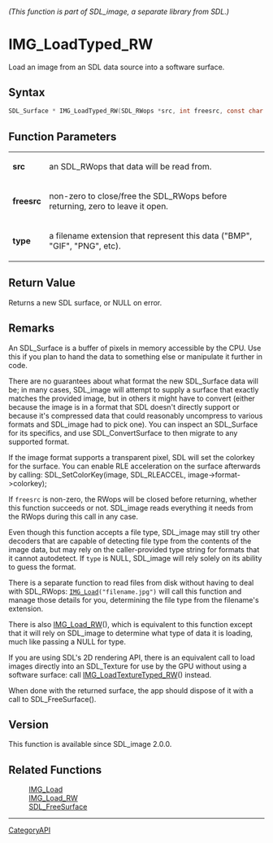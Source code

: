 ====== (This function is part of SDL_image, a separate library from SDL.) ======
= IMG_LoadTyped_RW =

Load an image from an SDL data source into a software surface.

== Syntax ==

<syntaxhighlight lang='c'>
SDL_Surface * IMG_LoadTyped_RW(SDL_RWops *src, int freesrc, const char *type);
</syntaxhighlight>

== Function Parameters ==

{|
|'''src'''
|an SDL_RWops that data will be read from.
|-
|'''freesrc'''
|non-zero to close/free the SDL_RWops before returning, zero to leave it open.
|-
|'''type'''
|a filename extension that represent this data ("BMP", "GIF", "PNG", etc).
|}

== Return Value ==

Returns a new SDL surface, or NULL on error.

== Remarks ==

An SDL_Surface is a buffer of pixels in memory accessible by the CPU. Use
this if you plan to hand the data to something else or manipulate it
further in code.

There are no guarantees about what format the new SDL_Surface data will be;
in many cases, SDL_image will attempt to supply a surface that exactly
matches the provided image, but in others it might have to convert (either
because the image is in a format that SDL doesn't directly support or
because it's compressed data that could reasonably uncompress to various
formats and SDL_image had to pick one). You can inspect an SDL_Surface for
its specifics, and use SDL_ConvertSurface to then migrate to any supported
format.

If the image format supports a transparent pixel, SDL will set the colorkey
for the surface. You can enable RLE acceleration on the surface afterwards
by calling: SDL_SetColorKey(image, SDL_RLEACCEL, image->format->colorkey);

If <code>freesrc</code> is non-zero, the RWops will be closed before
returning, whether this function succeeds or not. SDL_image reads
everything it needs from the RWops during this call in any case.

Even though this function accepts a file type, SDL_image may still try
other decoders that are capable of detecting file type from the contents of
the image data, but may rely on the caller-provided type string for formats
that it cannot autodetect. If <code>type</code> is NULL, SDL_image will
rely solely on its ability to guess the format.

There is a separate function to read files from disk without having to deal
with SDL_RWops: <code>[[IMG_Load]]("filename.jpg")</code> will call this
function and manage those details for you, determining the file type from
the filename's extension.

There is also [[IMG_Load_RW]](), which is equivalent to this function
except that it will rely on SDL_image to determine what type of data it is
loading, much like passing a NULL for type.

If you are using SDL's 2D rendering API, there is an equivalent call to
load images directly into an SDL_Texture for use by the GPU without using a
software surface: call [[IMG_LoadTextureTyped_RW]]() instead.

When done with the returned surface, the app should dispose of it with a
call to SDL_FreeSurface().

== Version ==

This function is available since SDL_image 2.0.0.

== Related Functions ==

:[[IMG_Load]]
:[[IMG_Load_RW]]
:[[SDL_FreeSurface]]

----
[[CategoryAPI]]


